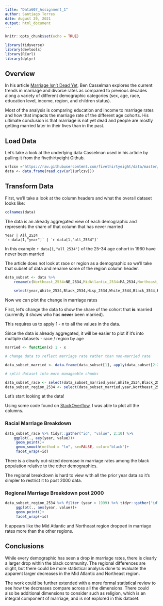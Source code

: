 ```yaml
---
title: "Data607_Assignment_1"
author: Santiago Torres
date: August 29, 2021
output: html_document
---
```


```r
knitr::opts_chunk$set(echo = TRUE)
```
```r
library(tidyverse)
library(devtools)
library(RCurl)
library(dplyr)
```
## Overview


In his article [Marriage Isn't Dead Yet](https://fivethirtyeight.com/features/marriage-isnt-dead-yet/), Ben Casselman explores the current trends in marriage and divorce rates as compared to previous decades along a variety of different demographic categories (sex, age, race, education level, income, region, and children status).

Most of the analysis is comparing education and income to marriage rates and how that impacts the marriage rate of the different age cohorts. His ultimate conclusion is that marriage is not yet dead and people are mostly getting married later in their lives than in the past.  

## Load Data

Let's take a look at the underlying data Casselman used in his article by pulling it from the fivethirtyeight Github.    

```r
urlcsv ="https://raw.githubusercontent.com/fivethirtyeight/data/master/marriage/both_sexes.csv"
data <- data.frame(read.csv(url(urlcsv)))
```

## Transform Data

First, we'll take a look at the column headers and what the overall dataset looks like:  

```r
colnames(data)
```

The data is an already aggregated view of each demographic and represents the share of that column that has never married 

    Year | All_2534
    `r data[1,"year"]` | `r data[1,"all_2534"]`

  In this example `r data[1,"all_2534"]` of the 25-34 age cohort in 1960 have never been married

The article does not look at race or region as a demographic so we'll take that subset of data and rename some of the region column header.

```r
data_subset <- data %>% 
    rename(c(Northeast_2534=NE_2534,MidAtlantic_2534=MA_2534,Northeast_3544=NE_3544,MidAtlantic_3544=MA_3544,Northeast_4554=NE_4554,MidAtlantic_4554=MA_4554)) %>%
    
    select(year,White_2534,Black_2534,Hisp_2534,White_3544,Black_3544,Hisp_3544,White_4554,Black_4554,Hisp_4554,Northeast_2534,MidAtlantic_2534,Midwest_2534,South_2534,Mountain_2534, Pacific_2534,Northeast_3544,MidAtlantic_3544, Midwest_3544, South_3544, Mountain_3544, Pacific_3544, Northeast_4554, MidAtlantic_4554,Midwest_4554, South_4554, Mountain_4554, Pacific_4554)
```


Now we can plot the change in marriage rates  

First, let's change the data to show the share of the cohort that **is** married (currently it shows who has **never** been married).  

This requires us to apply 1 - n to all the values in the data.  

Since the data is already aggregated, it will be easier to plot if it's into multiple datasets -  race / region by age

```r

married <- function(x) 1 - x

# change data to reflect marriage rate rather than non-married rate

data_subset_married <- data.frame(data_subset[1], apply(data_subset[2:28],2, married))

# split dataset into more manageable chunks

data_subset_race <- select(data_subset_married,year,White_2534,Black_2534,Hisp_2534,White_3544,Black_3544,Hisp_3544,White_4554,Black_4554,Hisp_4554)
data_subset_region_2534 <- select(data_subset_married,year,Northeast_2534,MidAtlantic_2534,Midwest_2534,South_2534,Mountain_2534, Pacific_2534)
```


Let's start looking at the data!  

Using some code found on [StackOverflow](https://stackoverflow.com/questions/9531904/plot-multiple-columns-on-the-same-graph-in-r), I was able to plot all the columns.  

### Racial Marriage Breakdown

```r
data_subset_race %>% tidyr::gather("id", "value", 2:10) %>% 
    ggplot(., aes(year, value))+
     geom_point()+
     geom_smooth(method = "lm", se=FALSE, color="black")+
     facet_wrap(~id)
```

There is a clearly out-sized decrease in marriage rates among the black population relative to the other demographics.


The regional breakdown is hard to view with all the prior year data so it's simpler to restrict it to post 2000 data.

### Regional Marriage Breakdown post 2000

```r

data_subset_region_2534 %>% filter (year > 1999) %>% tidyr::gather("id", "value", 2:7) %>% 
     ggplot(., aes(year, value))+
     geom_point()+
     facet_wrap(~id)

```

It appears like the Mid Atlantic and Northeast region dropped in marriage rates more than the other regions.


## Conclusions

While every demographic has seen a drop in marriage rates, there is clearly a larger drop within the black community. The regional differences are slight, but there could be more statistical analysis done to evaluate the apparent larger decreases in the Mid Atlantic and Northeast region. 


The work could be further extended with a more formal statistical review to see how the decreases compare across all the dimensions. There could also be additional dimensions to consider such as religion, which is an integral component of marriage, and is not explored in this dataset.  